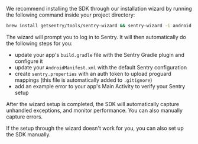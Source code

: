 We recommend installing the SDK through our installation wizard by running the following command inside your project directory:

```bash
brew install getsentry/tools/sentry-wizard && sentry-wizard -i android
```

The wizard will prompt you to log in to Sentry. It will then automatically do the following steps for you:

- update your app's `build.gradle` file with the Sentry Gradle plugin and configure it
- update your `AndroidManifest.xml` with the default Sentry configuration
- create `sentry.properties` with an auth token to upload proguard mappings (this file is automatically added to `.gitignore`)
- add an example error to your app's Main Activity to verify your Sentry setup

After the wizard setup is completed, the SDK will automatically capture unhandled exceptions, and monitor performance.
You can also <PlatformLink to="/usage/">manually capture errors</PlatformLink>.

<Note>

If the setup through the wizard doesn't work for you, you can also <PlatformLink to="/manual-setup/">set up the SDK manually</PlatformLink>.

</Note>
